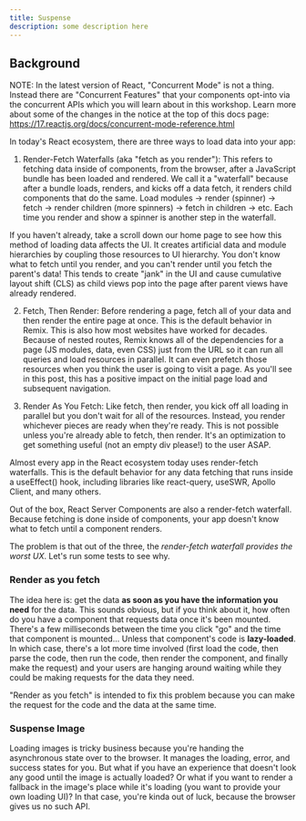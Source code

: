 ```yaml
---
title: Suspense
description: some description here
---
```


## Background

NOTE: In the latest version of React, "Concurrent Mode" is not a thing. Instead
there are "Concurrent Features" that your components opt-into via the concurrent
APIs which you will learn about in this workshop. Learn more about some of the
changes in the notice at the top of this docs page:
https://17.reactjs.org/docs/concurrent-mode-reference.html

In today's React ecosystem, there are three ways to load data into your app:

1. Render-Fetch Waterfalls (aka "fetch as you render"): This refers to fetching
   data inside of components, from the browser, after a JavaScript bundle has
   been loaded and rendered. We call it a "waterfall" because after a bundle
   loads, renders, and kicks off a data fetch, it renders child components that
   do the same. Load modules → render (spinner) → fetch → render children (more
   spinners) → fetch in children → etc. Each time you render and show a spinner
   is another step in the waterfall.

If you haven't already, take a scroll down our home page to see how this method
of loading data affects the UI. It creates artificial data and module
hierarchies by coupling those resources to UI hierarchy. You don't know what to
fetch until you render, and you can't render until you fetch the parent's data!
This tends to create "jank" in the UI and cause cumulative layout shift (CLS) as
child views pop into the page after parent views have already rendered.

2. Fetch, Then Render: Before rendering a page, fetch all of your data and then
   render the entire page at once. This is the default behavior in Remix. This
   is also how most websites have worked for decades. Because of nested routes,
   Remix knows all of the dependencies for a page (JS modules, data, even CSS)
   just from the URL so it can run all queries and load resources in parallel.
   It can even prefetch those resources when you think the user is going to
   visit a page. As you'll see in this post, this has a positive impact on the
   initial page load and subsequent navigation.

3. Render As You Fetch: Like fetch, then render, you kick off all loading in
   parallel but you don't wait for all of the resources. Instead, you render
   whichever pieces are ready when they're ready. This is not possible unless
   you're already able to fetch, then render. It's an optimization to get
   something useful (not an empty div please!) to the user ASAP.

Almost every app in the React ecosystem today uses render-fetch waterfalls. This
is the default behavior for any data fetching that runs inside a useEffect()
hook, including libraries like react-query, useSWR, Apollo Client, and many
others.

Out of the box, React Server Components are also a render-fetch waterfall.
Because fetching is done inside of components, your app doesn't know what to
fetch until a component renders.

The problem is that out of the three, the _render-fetch waterfall provides the
worst UX_. Let's run some tests to see why.

### Render as you fetch

The idea here is: get the data **as soon as you have the information you need**
for the data. This sounds obvious, but if you think about it, how often do you
have a component that requests data once it's been mounted. There's a few
milliseconds between the time you click "go" and the time that component is
mounted... Unless that component's code is **lazy-loaded**. In which case,
there's a lot more time involved (first load the code, then parse the code, then
run the code, then render the component, and finally make the request) and your
users are hanging around waiting while they could be making requests for the
data they need.

"Render as you fetch" is intended to fix this problem because you can make the
request for the code and the data at the same time.

### Suspense Image

Loading images is tricky business because you're handing the asynchronous state
over to the browser. It manages the loading, error, and success states for you.
But what if you have an experience that doesn't look any good until the image is
actually loaded? Or what if you want to render a fallback in the image's place
while it's loading (you want to provide your own loading UI)? In that case,
you're kinda out of luck, because the browser gives us no such API.
